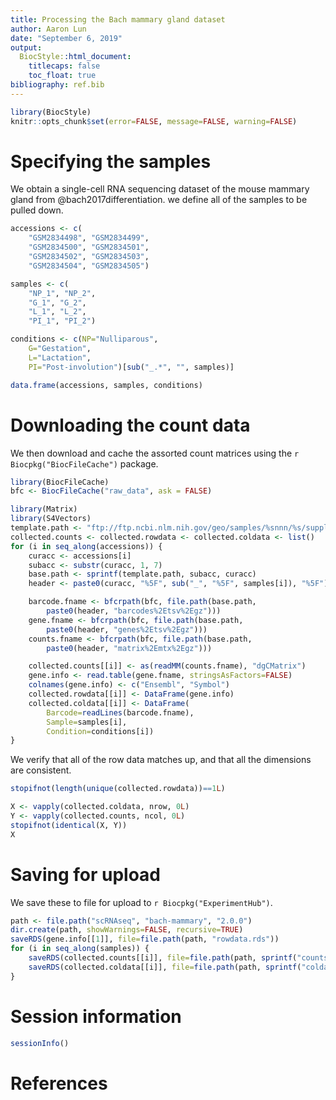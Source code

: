 ```yaml
---
title: Processing the Bach mammary gland dataset
author: Aaron Lun
date: "September 6, 2019"
output:
  BiocStyle::html_document:
    titlecaps: false
    toc_float: true
bibliography: ref.bib
---
```



```r
library(BiocStyle)
knitr::opts_chunk$set(error=FALSE, message=FALSE, warning=FALSE)
```

# Specifying the samples

We obtain a single-cell RNA sequencing dataset of the mouse mammary gland from @bach2017differentiation.
we define all of the samples to be pulled down.

```r
accessions <- c(
    "GSM2834498", "GSM2834499", 
    "GSM2834500", "GSM2834501", 
    "GSM2834502", "GSM2834503", 
    "GSM2834504", "GSM2834505")

samples <- c(
    "NP_1", "NP_2",
    "G_1", "G_2",
    "L_1", "L_2",
    "PI_1", "PI_2")

conditions <- c(NP="Nulliparous",
    G="Gestation",
    L="Lactation",
    PI="Post-involution")[sub("_.*", "", samples)]

data.frame(accessions, samples, conditions)
```

# Downloading the count data

We then download and cache the assorted count matrices using the `r Biocpkg("BiocFileCache")` package.

```r
library(BiocFileCache)
bfc <- BiocFileCache("raw_data", ask = FALSE)

library(Matrix)
library(S4Vectors)
template.path <- "ftp://ftp.ncbi.nlm.nih.gov/geo/samples/%snnn/%s/suppl"
collected.counts <- collected.rowdata <- collected.coldata <- list()
for (i in seq_along(accessions)) {
    curacc <- accessions[i]
    subacc <- substr(curacc, 1, 7)
    base.path <- sprintf(template.path, subacc, curacc)
    header <- paste0(curacc, "%5F", sub("_", "%5F", samples[i]), "%5F")

    barcode.fname <- bfcrpath(bfc, file.path(base.path,
        paste0(header, "barcodes%2Etsv%2Egz")))
    gene.fname <- bfcrpath(bfc, file.path(base.path,
        paste0(header, "genes%2Etsv%2Egz")))
    counts.fname <- bfcrpath(bfc, file.path(base.path,
        paste0(header, "matrix%2Emtx%2Egz")))

    collected.counts[[i]] <- as(readMM(counts.fname), "dgCMatrix")
    gene.info <- read.table(gene.fname, stringsAsFactors=FALSE)
    colnames(gene.info) <- c("Ensembl", "Symbol")
    collected.rowdata[[i]] <- DataFrame(gene.info)
    collected.coldata[[i]] <- DataFrame(
        Barcode=readLines(barcode.fname),
        Sample=samples[i],
        Condition=conditions[i])
}
```

We verify that all of the row data matches up, and that all the dimensions are consistent.

```r
stopifnot(length(unique(collected.rowdata))==1L)

X <- vapply(collected.coldata, nrow, 0L)
Y <- vapply(collected.counts, ncol, 0L)
stopifnot(identical(X, Y))
X
```

# Saving for upload 

We save these to file for upload to `r Biocpkg("ExperimentHub")`.

```r
path <- file.path("scRNAseq", "bach-mammary", "2.0.0")
dir.create(path, showWarnings=FALSE, recursive=TRUE)
saveRDS(gene.info[[1]], file=file.path(path, "rowdata.rds"))
for (i in seq_along(samples)) {
    saveRDS(collected.counts[[i]], file=file.path(path, sprintf("counts-%s.rds", samples[i])))
    saveRDS(collected.coldata[[i]], file=file.path(path, sprintf("coldata-%s.rds", samples[i])))
}
```

# Session information

```r
sessionInfo()
```

# References


